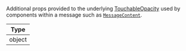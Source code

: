 Additional props provided to the underlying [TouchableOpacity](https://reactnative.dev/docs/touchableopacity#props) used by components within a message such as [`MessageContent`](../../../ui-components/message/message-content#additionaltouchableprops).

| Type   |
| ------ |
| object |
